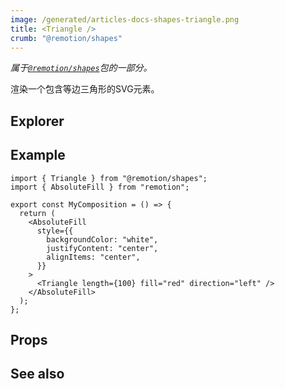 ```yaml
---
image: /generated/articles-docs-shapes-triangle.png
title: <Triangle />
crumb: "@remotion/shapes"
---
```



_属于[`@remotion/shapes`](/docs/shapes)包的一部分。_

渲染一个包含等边三角形的SVG元素。

## Explorer

<Demo type="triangle" />

## Example

```tsx twoslash title="src/Triangle.tsx"
import { Triangle } from "@remotion/shapes";
import { AbsoluteFill } from "remotion";

export const MyComposition = () => {
  return (
    <AbsoluteFill
      style={{
        backgroundColor: "white",
        justifyContent: "center",
        alignItems: "center",
      }}
    >
      <Triangle length={100} fill="red" direction="left" />
    </AbsoluteFill>
  );
};
```

## Props

<ShapeOptions shape="triangle" all />

## See also

<ShapeSeeAlso shape="triangle"/>

